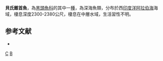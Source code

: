 {{Speciesbox
| taxon = Conocara bertelseni
| status = NE
| status_system = IUCN3.1
| binomial_authority = [[Sazonov|Sazonov]], 2002
| synonyms = 
}}

'''貝氏錐首魚'''，為[[黑頭魚科|黑頭魚科]]的其中一[[種|種]]，為深海魚類，分布於西[[印度洋|印度洋]][[阿拉伯海|阿拉伯海]]海域，棲息深度2300-2380公尺，棲息在中層水域，生活習性不明。

==参考文献==
*{{FishBase_species|genus=Conocara|species=bertelseni |year=2015|month=9}}

{{taxonbar}}
[[Category:2002年描述的鱼类|C]]
[[Category:錐首魚屬|B]]